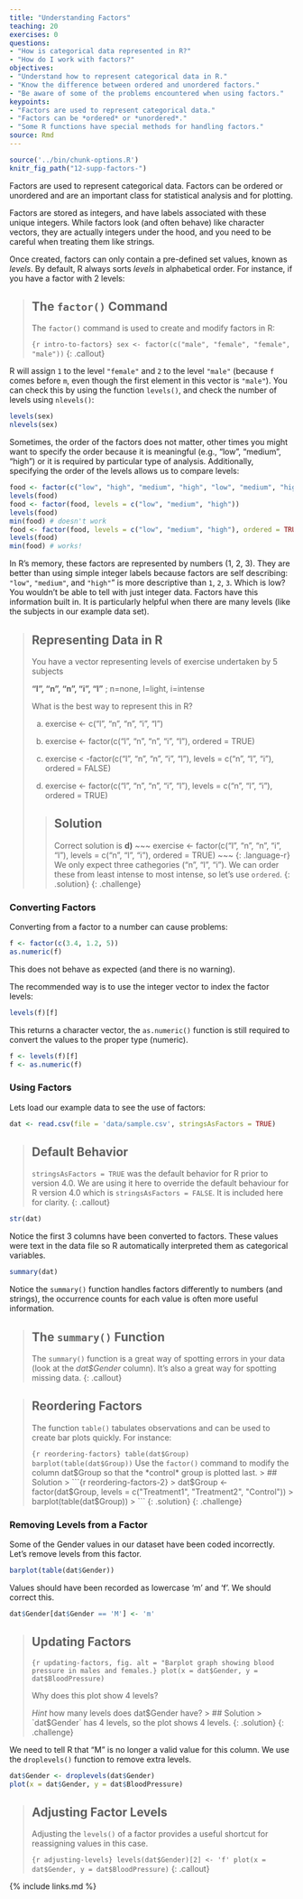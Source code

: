 ```yaml
---
title: "Understanding Factors"
teaching: 20
exercises: 0
questions:
- "How is categorical data represented in R?"
- "How do I work with factors?"
objectives:
- "Understand how to represent categorical data in R."
- "Know the difference between ordered and unordered factors."
- "Be aware of some of the problems encountered when using factors."
keypoints:
- "Factors are used to represent categorical data."
- "Factors can be *ordered* or *unordered*."
- "Some R functions have special methods for handling factors."
source: Rmd
---
```


```r
source('../bin/chunk-options.R')
knitr_fig_path("12-supp-factors-")
```

Factors are used to represent categorical data. Factors can be ordered or
unordered and are an important class for statistical analysis and for plotting.

Factors are stored as integers, and have labels associated with these unique
integers. While factors look (and often behave) like character vectors, they are
actually integers under the hood, and you need to be careful when treating them
like strings.

Once created, factors can only contain a pre-defined set values, known as
*levels*. By default, R always sorts *levels* in alphabetical order. For
instance, if you have a factor with 2 levels:

> ## The `factor()` Command
>
> The `factor()` command is used to create and modify factors in R:
>
> ```{r intro-to-factors}
> sex <- factor(c("male", "female", "female", "male"))
> ```
{: .callout}

R will assign `1` to the level `"female"` and `2` to the level `"male"` (because
`f` comes before `m`, even though the first element in this vector is
`"male"`). You can check this by using the function `levels()`, and check the
number of levels using `nlevels()`:

```r
levels(sex)
nlevels(sex)
```

Sometimes, the order of the factors does not matter, other times you might want
to specify the order because it is meaningful (e.g., "low", "medium", "high") or
it is required by particular type of analysis. Additionally, specifying the
order of the levels allows us to compare levels:

```r
food <- factor(c("low", "high", "medium", "high", "low", "medium", "high"))
levels(food)
food <- factor(food, levels = c("low", "medium", "high"))
levels(food)
min(food) # doesn't work
food <- factor(food, levels = c("low", "medium", "high"), ordered = TRUE)
levels(food)
min(food) # works!
```

In R's memory, these factors are represented by numbers (1, 2, 3). They are
better than using simple integer labels because factors are self describing:
`"low"`, `"medium"`, and `"high"`" is more descriptive than `1`, `2`, `3`. Which
is low?  You wouldn't be able to tell with just integer data. Factors have this
information built in. It is particularly helpful when there are many levels
(like the subjects in our example data set).

> ## Representing Data in R
>
> You have a vector representing levels of exercise undertaken by 5 subjects
>
> **"l", "n", "n", "i", "l"** ; n=none, l=light, i=intense
>
> What is the best way to represent this in R?
>
> a) exercise <- c("l", "n", "n", "i", "l")
>
> b) exercise <- factor(c("l", "n", "n", "i", "l"), ordered = TRUE)
>
> c) exercise < -factor(c("l", "n", "n", "i", "l"), levels = c("n", "l", "i"), ordered = FALSE)
>
> d) exercise <- factor(c("l", "n", "n", "i", "l"), levels = c("n", "l", "i"), ordered = TRUE)
>
> > ## Solution
> > Correct solution is **d)**
> > ~~~
> > exercise <- factor(c("l", "n", "n", "i", "l"), levels = c("n", "l", "i"), ordered = TRUE)
> > ~~~
> > {: .language-r}
> > We only expect three cathegories ("n", "l", "i").
> > We can order these from least intense to most intense, so let's use `ordered`.
> {: .solution}
{: .challenge}

###  Converting Factors

Converting from a factor to a number can cause problems:

```r
f <- factor(c(3.4, 1.2, 5))
as.numeric(f)
```

This does not behave as expected (and there is no warning).

The recommended way is to use the integer vector to index the factor levels:

```r
levels(f)[f]
```

This returns a character vector, the `as.numeric()` function is still required to convert the values to the proper type (numeric).

```r
f <- levels(f)[f]
f <- as.numeric(f)
```

### Using Factors

Lets load our example data to see the use of factors:

```r
dat <- read.csv(file = 'data/sample.csv', stringsAsFactors = TRUE)
```

> ## Default Behavior
>
> `stringsAsFactors = TRUE` was the default behavior for R prior to version 4.0.
> We are using it here to override the default behaviour for R version 4.0 which is `stringsAsFactors = FALSE`.
> It is included here for clarity.
{: .callout}

```r
str(dat)
```

Notice the first 3 columns have been converted to factors. These values were text in the data file so R automatically interpreted them as categorical variables.

```r
summary(dat)
```

Notice the `summary()` function handles factors differently to numbers (and strings), the occurrence counts for each value is often more useful information.

> ## The `summary()` Function
>
> The `summary()` function is a great way of spotting errors in your data (look at the *dat$Gender* column).
> It's also a great way for spotting missing data.
{: .callout}

> ## Reordering Factors
>
> The function `table()` tabulates observations and can be used to create bar plots quickly. For instance:
>
> ```{r reordering-factors}
> table(dat$Group)
> barplot(table(dat$Group))
> ```
> Use the `factor()` command to modify the column dat$Group so that the *control* group is plotted last.
> > ## Solution
> > ```{r reordering-factors-2}
> > dat$Group <- factor(dat$Group, levels = c("Treatment1", "Treatment2", "Control"))
> > barplot(table(dat$Group))
> > ```
> {: .solution}
{: .challenge}

### Removing Levels from a Factor

Some of the Gender values in our dataset have been coded incorrectly.
Let's remove levels from this factor.

```r
barplot(table(dat$Gender))
```

Values should have been recorded as lowercase 'm' and 'f'. We should correct this.

```r
dat$Gender[dat$Gender == 'M'] <- 'm'
```

> ## Updating Factors
>
> ```{r updating-factors, fig. alt = "Barplot graph showing blood pressure in males and females.}
> plot(x = dat$Gender, y = dat$BloodPressure)
> ```
>
> Why does this plot show 4 levels?
>
> *Hint* how many levels does dat$Gender have?
> > ## Solution
> > `dat$Gender` has 4 levels, so the plot shows 4 levels.
> {: .solution}
{: .challenge}

We need to tell R that "M" is no longer a valid value for this column.
We use the `droplevels()` function to remove extra levels.

```r
dat$Gender <- droplevels(dat$Gender)
plot(x = dat$Gender, y = dat$BloodPressure)
```

> ## Adjusting Factor Levels
>
> Adjusting the `levels()` of a factor provides a useful shortcut for reassigning values in this case.
>
> ```{r adjusting-levels}
> levels(dat$Gender)[2] <- 'f'
> plot(x = dat$Gender, y = dat$BloodPressure)
> ```
{: .callout}

{% include links.md %}
